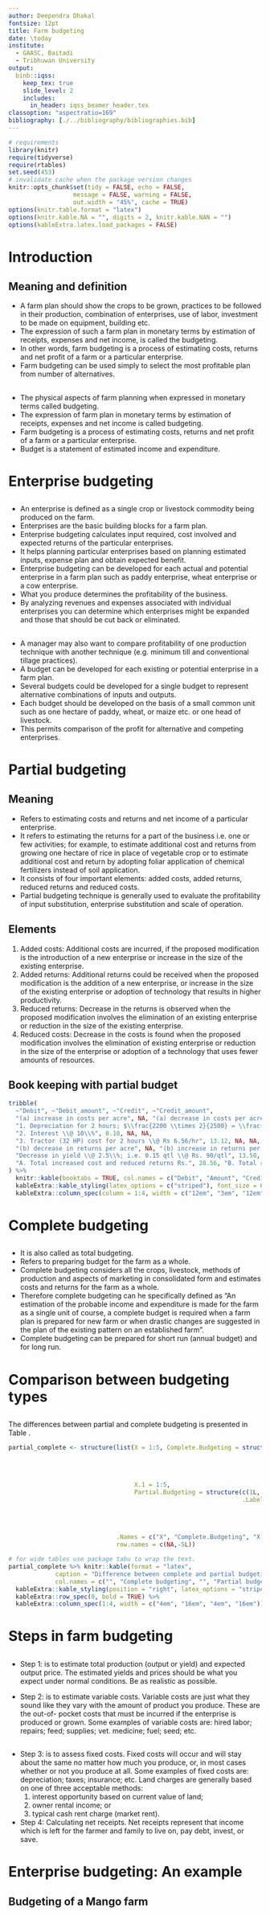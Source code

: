 ```yaml
---
author: Deependra Dhakal
fontsize: 12pt
title: Farm budgeting
date: \today
institute:
  - GAASC, Baitadi
  - Tribhuwan University 
output: 
  binb::iqss:
    keep_tex: true
    slide_level: 2
    includes:
      in_header: iqss_beamer_header.tex
classoption: "aspectratio=169"
bibliography: [./../bibliography/bibliographies.bib]
---
```


```r
# requirements
library(knitr)
require(tidyverse)
require(rtables)
set.seed(453)
# invalidate cache when the package version changes
knitr::opts_chunk$set(tidy = FALSE, echo = FALSE, 
                  message = FALSE, warning = FALSE,
                  out.width = "45%", cache = TRUE)
options(knitr.table.format = "latex")
options(knitr.kable.NA = "", digits = 2, knitr.kable.NAN = "")
options(kableExtra.latex.load_packages = FALSE)

```

# Introduction

## Meaning and definition

- A farm plan should show the crops to be grown, practices to be followed in their production, combination of enterprises, use of labor, investment to be made on equipment, building etc. 
- The expression of such a farm plan in monetary terms by estimation of receipts, expenses and net income, is called the budgeting. 
- In other words, farm budgeting is a process of estimating costs, returns and net profit of a farm or a particular enterprise. 
- Farm budgeting can be used simply to select the most profitable plan from number of alternatives.

##

- The physical aspects of farm planning when expressed in monetary terms called budgeting.
- The expression of farm plan in monetary terms by estimation of receipts, expenses and net income is called budgeting.
- Farm budgeting is a process of estimating costs, returns and net profit of a farm or a particular enterprise.
- Budget is a statement of estimated income and expenditure.

# Enterprise budgeting

##

- An enterprise is defined as a single crop or livestock commodity being produced on the farm.
- Enterprises are the basic building blocks for a farm plan.
- Enterprise budgeting calculates input required, cost involved and expected returns of the particular enterprises.
- It helps planning particular enterprises based on planning estimated inputs, expense plan and obtain expected benefit.
- Enterprise budgeting can be developed for each actual and potential enterprise in a farm plan such as paddy enterprise, wheat enterprise or a cow enterprise.
- What you produce determines the profitability of the business. 
- By analyzing revenues and expenses associated with individual enterprises you can determine which enterprises might be expanded and those that should be cut back or eliminated.

##

- A manager may also want to compare profitability of one production technique with another technique (e.g. minimum till and conventional tillage practices).
- A budget can be developed for each existing or potential enterprise in a farm plan. 
- Several budgets could be developed for a single budget to represent alternative combinations of inputs and outputs.
- Each budget should be developed on the basis of a small common unit such as one hectare of paddy, wheat, or maize etc. or one head of livestock.
- This permits comparison of the profit for alternative and competing enterprises.

# Partial budgeting

## Meaning

- Refers to estimating costs and returns and net income of a particular enterprise. 
- It refers to estimating the returns for a part of the business i.e. one or few activities; for example, to estimate additional cost and returns from growing one hectare of rice in place of vegetable crop or to estimate additional cost and return by adopting foliar application of chemical fertilizers instead of soil application. 
- It consists of four important elements: added costs, added returns, reduced returns and reduced costs. 
- Partial budgeting technique is generally used to evaluate the profitability of input substitution, enterprise substitution and scale of operation.

## Elements

1. Added costs: Additional costs are incurred, if the proposed modification is the introduction of a new enterprise or increase in the size of the existing enterprise.
2. Added returns: Additional returns could be received when the proposed modification is the addition of a new enterprise, or increase in the size of the existing enterprise or adoption of technology that results in higher productivity.
3. Reduced returns: Decrease in the returns is observed when the proposed modification involves the elimination of an existing enterprise or reduction in the size of the existing enterprise.
4. Reduced costs: Decrease in the costs is found when the proposed modification involves the elimination of existing enterprise or reduction in the size of the enterprise or adoption of a technology that uses fewer amounts of resources.

## Book keeping with partial budget


<!-- ```{r partial-budget-book} -->
<!-- partial_budget <- tribble(~"Debit_Direction", ~"Debit_Particular", ~"Debit_Amount", ~"Credit_Direction", ~"Credit_Particular", ~"Credit_Amount", -->
<!--         "Increase in costs per acre", "1. Depreciation for 2 hours = $\\frac{2200 \\times 2}{2500} = \\frac{44}{25}$", 1.76, "Decrease in costs per acre", "Manual labor, 60-2 = 58 man hours at 0.75 per man hour", 43.50, -->
<!--         "Increase in costs per acre", "2. Interest at 10 \\%", 0.18, "Decrease in costs per acre", NA, NA, -->
<!--         "Increase in costs per acre", "3. Tractor (32 HP) cost for 2 hours at Rs 6.56 per hour", 13.12, "Decrease in costs per acre", NA, NA, -->
<!--         "Decrease in return per acre", "Decrease in yield at 2.5 \\% i.e. 0.15 quintals at Rs 90 per quintal", 13.50, "Increase in return per acre", NA, NA) %>% -->
<!--   pivot_longer(cols = 1:6, names_to = c("Account", ".value"), names_pattern = "(.*)_(.*)") -->

<!-- obs_n_mean <- function(df, .N_col, lblstr = NULL) { -->
<!--   x <- df[["Amount"]] -->
<!--   in_rows( -->
<!--     "Total" = rcell(sum(x, na.rm = TRUE), format = "xx") -->
<!--   ) -->
<!-- } -->

<!-- basic_table() %>% -->
<!--   split_cols_by("Account") %>% -->
<!--   split_rows_by("Direction") %>% -->
<!--   summarize_row_groups(cfun = obs_n_mean) %>% -->
<!--   split_rows_by("Particular", split_fun = drop_split_levels) %>% -->
<!--   analyze("Amount", afun = function(x)sum(x, na.rm = TRUE), format = "xx.x") %>% -->
<!--   build_table(partial_budget) %>% -->
<!--   trim_zero_rows() %>% -->
<!--   rtables::matrix_form() %>% -->
<!--   .[["strings"]] %>% # string output is also available in the matrix -->
<!--   as_tibble() %>% -->
<!--   janitor::row_to_names(1, remove_row = TRUE) %>% -->
<!--   knitr::kable(booktabs = TRUE, escape = FALSE, format = "latex") %>% -->
<!--   kableExtra::kable_styling(latex_options = c("striped"), font_size = 6) -->
<!-- ``` -->

```r
tribble(
  ~"Debit", ~"Debit_amount", ~"Credit", ~"Credit_amount",
  "(a) increase in costs per acre", NA, "(a) decrease in costs per acre", NA, 
  "1. Depreciation for 2 hours; $\\frac{2200 \\times 2}{2500} = \\frac{44}{25}$", 1.76, "Manual labor; 60-2 = 58 man hours (\\@ Rs. 0.75 per man hour)", 43.50, 
  "2. Interest \\@ 10\\%", 0.18, NA, NA, 
  "3. Tractor (32 HP) cost for 2 hours \\@ Rs 6.56/hr", 13.12, NA, NA,
  "(b) decrease in returns per acre", NA, "(b) increase in returns per acre", NA, 
  "Decrease in yield \\@ 2.5\\%; i.e. 0.15 qtl \\@ Rs. 90/qtl", 13.50, NA, NA, 
  "A. Total increased cost and reduced returns Rs.", 28.56, "B. Total reduced costs and increased returns Rs.", 43.50
) %>% 
  knitr::kable(booktabs = TRUE, col.names = c("Debit", "Amount", "Credit", "Amount"), escape = FALSE, caption = "Economics of groundnut harvesting per acre by groundnut digger-shaker v/s manual labor") %>%
  kableExtra::kable_styling(latex_options = c("striped"), font_size = 6) %>% 
  kableExtra::column_spec(column = 1:4, width = c("12em", "3em", "12em", "3em"))
```

# Complete budgeting

##

- It is also called as total budgeting.
- Refers to preparing budget for the farm as a whole.
- Complete budgeting considers all the crops, livestock, methods of production and aspects of marketing in consolidated form and estimates costs and returns for the farm as a whole.
- Therefore complete budgeting can he specifically defined as "An estimation of the probable income and expenditure is made for the farm as a single unit of course, a complete budget is required when a farm plan is prepared for new farm or when drastic changes are suggested in the plan of the existing pattern on an established farm".
- Complete budgeting can be prepared for short run (annual budget) and for long run.

# Comparison between budgeting types

##

The differences between partial and complete budgeting is presented in Table \ref{tab:farm-budgeting}.

```r
partial_complete <- structure(list(X = 1:5, Complete.Budgeting = structure(c(5L, 1L, 2L, 4L, 3L), 
                                                                           .Label = c("All the aspects like crops, livestock, machinery and other assets are considered",
                                                                                      "Both fixed and variable costs are calculated for working out costs and returns.",
                                                                                      "It requires more efforts and time for preparation.", "Net income is estimated by deleting fixed costs and costs of variable inputs from the value of the product",
                                                                                      "The whole farm is considered as one unit"), class = "factor"),
                                   X.1 = 1:5, 
                                   Partial.Budgeting = structure(c(1L, 2L, 5L, 4L, 3L), 
                                                                 .Label = c("It is adopted when a minor aspect of farm organization is touched.",
                                                                            "It is practiced with in the existing resources structure of the farm.",
                                                                            "It requires relatively less efforts and time for preparation.",
                                                                            "Net income is estimated by deleting only cost of variable inputs from the value of the product.",
                                                                            "Only variable costs are considered."), class = "factor")), 
                              .Names = c("X", "Complete.Budgeting", "X.1", "Partial.Budgeting"), class = "data.frame", 
                              row.names = c(NA,-5L))

# for wide tables use package tabu to wrap the text.
partial_complete %>% knitr::kable(format = "latex",
             caption = "Difference between complete and partial budgeting",
             col.names = c("", "Complete budgeting", "", "Partial budgeting"), booktabs = TRUE) %>%
  kableExtra::kable_styling(position = "right", latex_options = "striped", font_size = 6) %>%
  kableExtra::row_spec(0, bold = TRUE) %>%
  kableExtra::column_spec(1:4, width = c("4em", "16em", "4em", "16em"))

```

# Steps in farm budgeting

##

- Step 1: is to estimate total production (output or yield) and expected output price. The estimated yields and prices should be what you expect under normal conditions. Be as realistic as possible.

- Step 2: is to estimate variable costs. Variable costs are just what they sound like they vary with the amount of product you produce. These are the out-of- pocket costs that must be incurred if the enterprise is produced or grown. Some examples of variable costs are: hired labor; repairs; feed; supplies; vet. medicine; fuel; seed; etc.

##

- Step 3: is to assess fixed costs. Fixed costs will occur and will stay about the same no matter how much you produce, or, in most cases whether or not you produce at all. Some examples of fixed costs are: depreciation; taxes; insurance; etc. Land charges are generally based on one of three acceptable methods:
  1. interest opportunity based on current value of land;
  2. owner rental income; or
  3. typical cash rent charge (market rent).

- Step 4: Calculating net receipts. Net receipts represent that income which is left for the farmer and family to live on, pay debt, invest, or save.

# Enterprise budgeting: An example

## Budgeting of a Mango farm

\begin{columns}

\begin{column}{0.4\textwidth}
\tiny
% \scalebox{0.3}{\begin{minipage}{1.20\textwidth}
\begin{itemize}
\item Area: 1 ha
\item Place: Bharatpur, Chitwan
\item Duration: 1 year (2060-2061 BS)
\end{itemize}
% \end{minipage}}
\end{column}

\begin{column}{0.8\textwidth}

\scalebox{0.60}{\begin{minipage}{1.2\textwidth}

\vspace{0.25cm}

```r
tribble(
  ~"Stream", ~"Particulars", ~"Unit", ~"Quantity", ~"Rate", ~"Amount", 
  "Variable", "Human labor", "Day", 50, 400, NA,
  "Variable", "Tractor", "Hour", 3, 1600, NA, 
  "Variable", "Pump set water pond", "Hour", 15, 100, NA, 
  "Variable", "Layout", "Day", 4, 1000, NA, 
  "Variable", "Sapling", "Number", 110, 60, NA, 
  "Variable", "Manure", "Kg", 2200, 2, NA, 
  "Variable", "Fertilizer (Urea)", "Kg", 25, 25, NA,
  "Variable", "Fertilizer (DAP)", "Kg", 15, 50, NA, 
  "Variable", "Fertilizer (Potash)", "Kg", 10, 36, NA, 
  "Variable", "Plant protection chemicals (Bordeaux mixture and micronutrient)", "Rs", NA, NA, 250, 
  "Variable", "Plant protection chemicals (Training and pruning)", "Rs", NA, NA, 300,
  "Variable", "Equipments", "Number", 4, 800, NA,
  "Variable", "Land lease value", "Rs", NA, NA, 25000,
  "Variable", "Management cost", "Month", 12, 1500, NA,
  "Variable", "Others", "Rs", NA, NA, 2500,
  "Variable", "Interest on variable cost", NA, NA, NA, 11548.2,
  # NA, "Total variable cost", "Rs", NA, NA, NA,
  "Fixed", "Land cost", "Rs", NA, NA, 300, 
  "Fixed", "Water cost", "Rs", NA, NA, 500, 
  "Fixed", "Depreciation of farm equipments", "Rs", NA, NA, 500, 
  "Fixed", "Repair and maintenance of farm equipments", "Rs", NA, NA, 500,
  # NA, "Total fixed cost", "Rs", NA, NA, 1800, 
  # NA, "Total cost", "Rs", NA, NA, 109583.2, 
  "Production", "Production", "Kg", 2000, 52.5, 10500 
  # NA, "Total income", NA, NA, NA, NA, 
  # NA, "Profit/loss (Total income - Total cost)", NA, NA, NA, NA,
) %>%
  mutate(`Amount` = case_when(
    !is.na(Quantity) & !is.na(Rate) ~ Quantity * Rate, 
    TRUE ~ `Amount`
  )) %>%
  pivot_wider(id_cols = c(Particulars, Quantity, Rate), names_from = Stream, values_from = `Amount`) %>%
  # # use janitor to obtain summary tabulation
  # janitor::as_tabyl() %>%
  # janitor::adorn_totals(where = "row", name = "Total") %>% # but this gets sum of all rates and quantity too! this is not sensible
  # or use summarize
  bind_rows(summarise_at(., vars(Variable:Production), list(~sum(., na.rm = TRUE))) %>%
              add_column(Particulars = "Total")) %>%
  pivot_longer(cols = c(Variable:Production), 
               names_to = c("Stream"), values_to = c("Amount"), values_drop_na = TRUE) %>%
  mutate(raw_or_sum = if_else(Particulars == "Total", 2, 1)) %>% 
  mutate(Stream = factor(Stream, levels = c("Variable", "Fixed", "Production"), ordered = T)) %>% 
  arrange(Stream, raw_or_sum) %>% 
  select(Stream, everything(), -raw_or_sum) %>% 
  bind_rows(tibble(Stream = "Net profit", 
                   Amount = (sum(.$`Amount`[.$Stream=="Variable"], na.rm = T) + 
                     sum(.$`Amount`[.$Stream=="Fixed"], na.rm = T) - 
                     sum(.$`Amount`[.$Stream=="Production"], na.rm = T)))) %>% 
  knitr::kable(booktabs = TRUE) %>% 
  kableExtra::kable_styling(latex_options = "basic", font_size = 6) %>% 
  kableExtra::collapse_rows(columns = 1, valign = "middle", latex_hline = "major") # note that adding full latex_hline = "full" requires much more table length
```
\end{minipage}}

\end{column}

\end{columns}
